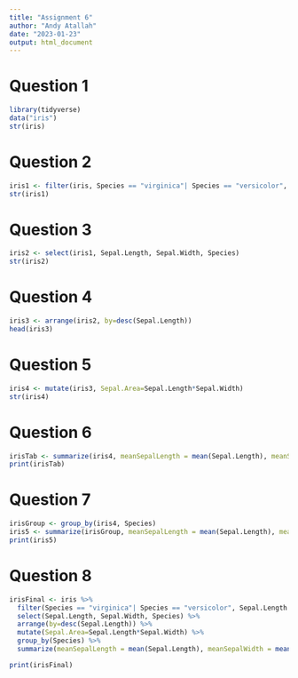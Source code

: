 ```yaml
---
title: "Assignment 6"
author: "Andy Atallah"
date: "2023-01-23"
output: html_document
---
```

# Question 1
```r
library(tidyverse)
data("iris")
str(iris)
```
# Question 2
```r
iris1 <- filter(iris, Species == "virginica"| Species == "versicolor", Sepal.Length > 6, Sepal.Width > 2.5)
str(iris1)
```
# Question 3
```r
iris2 <- select(iris1, Sepal.Length, Sepal.Width, Species)
str(iris2)
```
# Question 4
```r
iris3 <- arrange(iris2, by=desc(Sepal.Length))
head(iris3)
```
# Question 5
```r
iris4 <- mutate(iris3, Sepal.Area=Sepal.Length*Sepal.Width)
str(iris4)
```
# Question 6
```r
irisTab <- summarize(iris4, meanSepalLength = mean(Sepal.Length), meanSepalWidth = mean(Sepal.Width), TotalNumber =n())
print(irisTab)
```
# Question 7
```r
irisGroup <- group_by(iris4, Species)
iris5 <- summarize(irisGroup, meanSepalLength = mean(Sepal.Length), meanSepalWidth = mean(Sepal.Width), TotalNumber =n())
print(iris5)
```
# Question 8
```r
irisFinal <- iris %>%
  filter(Species == "virginica"| Species == "versicolor", Sepal.Length > 6, Sepal.Width > 2.5) %>%
  select(Sepal.Length, Sepal.Width, Species) %>%
  arrange(by=desc(Sepal.Length)) %>%
  mutate(Sepal.Area=Sepal.Length*Sepal.Width) %>%
  group_by(Species) %>%
  summarize(meanSepalLength = mean(Sepal.Length), meanSepalWidth = mean(Sepal.Width), TotalNumber =n())

print(irisFinal)
```

